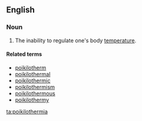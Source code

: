 ==English==

===Noun===
{{en-noun|-}}

# {{context|medicine}} The inability to regulate one's body [[temperature]].

====Related terms====
* [[poikilotherm]]
* [[poikilothermal]]
* [[poikilothermic]]
* [[poikilothermism]]
* [[poikilothermous]]
* [[poikilothermy]]

[[ta:poikilothermia]]